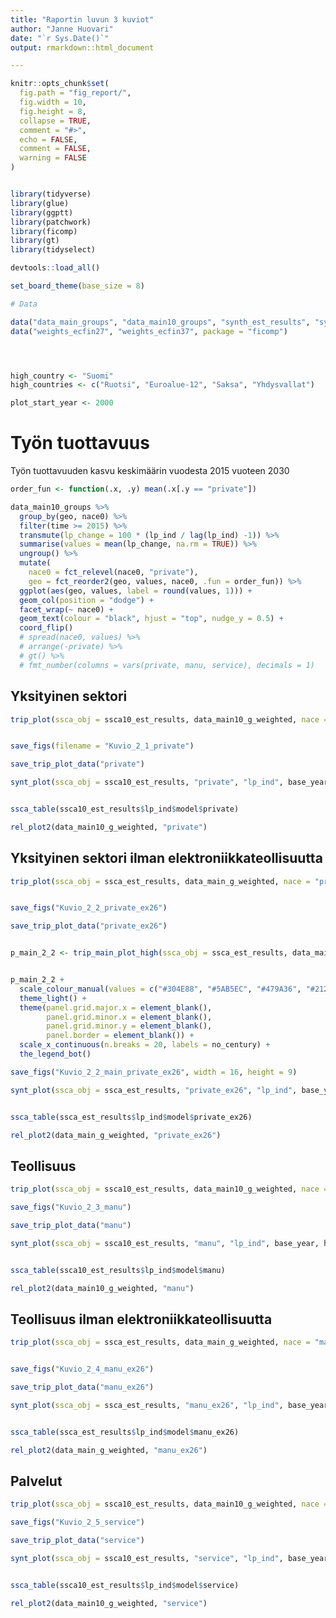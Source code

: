```yaml
---
title: "Raportin luvun 3 kuviot"
author: "Janne Huovari"
date: "`r Sys.Date()`"
output: rmarkdown::html_document

---
```


```r
knitr::opts_chunk$set(
  fig.path = "fig_report/",
  fig.width = 10,
  fig.height = 8,
  collapse = TRUE,
  comment = "#>", 
  echo = FALSE, 
  comment = FALSE, 
  warning = FALSE
)


library(tidyverse)
library(glue)
library(ggptt)
library(patchwork)
library(ficomp)
library(gt)
library(tidyselect)

devtools::load_all()

set_board_theme(base_size = 8)

# Data

data("data_main_groups", "data_main10_groups", "synth_est_results", "synth10_est_results")
data("weights_ecfin27", "weights_ecfin37", package = "ficomp")




high_country <- "Suomi"
high_countries <- c("Ruotsi", "Euroalue-12", "Saksa", "Yhdysvallat")

plot_start_year <- 2000

```

# Työn tuottavuus

Työn tuottavuuden kasvu keskimäärin vuodesta 2015 vuoteen 2030

```r

order_fun <- function(.x, .y) mean(.x[.y == "private"])

data_main10_groups %>% 
  group_by(geo, nace0) %>% 
  filter(time >= 2015) %>% 
  transmute(lp_change = 100 * (lp_ind / lag(lp_ind) -1)) %>% 
  summarise(values = mean(lp_change, na.rm = TRUE)) %>% 
  ungroup() %>% 
  mutate(
    nace0 = fct_relevel(nace0, "private"),
    geo = fct_reorder2(geo, values, nace0, .fun = order_fun)) %>% 
  ggplot(aes(geo, values, label = round(values, 1))) +
  geom_col(position = "dodge") +
  facet_wrap(~ nace0) +
  geom_text(colour = "black", hjust = "top", nudge_y = 0.5) +
  coord_flip()
  # spread(nace0, values) %>% 
  # arrange(-private) %>% 
  # gt() %>% 
  # fmt_number(columns = vars(private, manu, service), decimals = 1)

```


## Yksityinen sektori

```r

trip_plot(ssca_obj = ssca10_est_results, data_main10_g_weighted, nace = "private", plot_var = "lp_ind", base_year, high_country, high_countries)


save_figs(filename = "Kuvio_2_1_private")

save_trip_plot_data("private")

```

```r

synt_plot(ssca_obj = ssca10_est_results, "private", "lp_ind", base_year, high_country, high_countries)


ssca_table(ssca10_est_results$lp_ind$model$private)

```


```r


rel_plot2(data_main10_g_weighted, "private")


```


## Yksityinen sektori ilman elektroniikkateollisuutta

```r

trip_plot(ssca_obj = ssca_est_results, data_main_g_weighted, nace = "private_ex26", plot_var = "lp_ind", base_year, high_country, high_countries)


save_figs("Kuvio_2_2_private_ex26")

save_trip_plot_data("private_ex26")


p_main_2_2 <- trip_main_plot_high(ssca_obj = ssca_est_results, data_main_g_weighted, nace = "private_ex26", plot_var = "lp_ind", base_year, high_country, high_countries)



```

```r

p_main_2_2 +
  scale_colour_manual(values = c("#304E88", "#5AB5EC", "#479A36", "#212121", "#A34E96")) +
  theme_light() +
  theme(panel.grid.major.x = element_blank(),
        panel.grid.minor.x = element_blank(),
        panel.grid.minor.y = element_blank(),
        panel.border = element_blank()) +
  scale_x_continuous(n.breaks = 20, labels = no_century) +
  the_legend_bot()

save_figs("Kuvio_2_2_main_private_ex26", width = 16, height = 9)

```


```r

synt_plot(ssca_obj = ssca_est_results, "private_ex26", "lp_ind", base_year, high_country, high_countries)


ssca_table(ssca_est_results$lp_ind$model$private_ex26)

```


```r


rel_plot2(data_main_g_weighted, "private_ex26")


```



## Teollisuus

```r

trip_plot(ssca_obj = ssca10_est_results, data_main10_g_weighted, nace = "manu", plot_var = "lp_ind", base_year, high_country, high_countries)

save_figs("Kuvio_2_3_manu")

save_trip_plot_data("manu")

```

```r

synt_plot(ssca_obj = ssca10_est_results, "manu", "lp_ind", base_year, high_country, high_countries)


ssca_table(ssca10_est_results$lp_ind$model$manu)

```


```r


rel_plot2(data_main10_g_weighted, "manu")


```



## Teollisuus ilman elektroniikkateollisuutta

```r

trip_plot(ssca_obj = ssca_est_results, data_main_g_weighted, nace = "manu_ex26", plot_var = "lp_ind", base_year, high_country, high_countries)


save_figs("Kuvio_2_4_manu_ex26")

save_trip_plot_data("manu_ex26")

```

```r

synt_plot(ssca_obj = ssca_est_results, "manu_ex26", "lp_ind", base_year, high_country, high_countries)


ssca_table(ssca_est_results$lp_ind$model$manu_ex26)

```


```r


rel_plot2(data_main_g_weighted, "manu_ex26")


```



## Palvelut

```r

trip_plot(ssca_obj = ssca10_est_results, data_main10_g_weighted, nace = "service", plot_var = "lp_ind", base_year, high_country, high_countries)

save_figs("Kuvio_2_5_service")

save_trip_plot_data("service")

```

```r

synt_plot(ssca_obj = ssca10_est_results, "service", "lp_ind", base_year, high_country, high_countries)


ssca_table(ssca10_est_results$lp_ind$model$service)

```


```r


rel_plot2(data_main10_g_weighted, "service")


```


